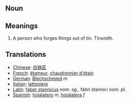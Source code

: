 == Noun ==

== Meanings ==

#A person who forges things out of tin. Tinsmith.

== Translations ==

*[[Chinese]]: [[白铁匠]]
*[[French]]: [[étameur]], [[chaudronnier d'étain]]
*[[German]]: [[Blechschmied]] ''m''
*[[Italian]]: [[lattoniere]]
*[[Latin]]: [[faber stannicus]] ''nom. sg.'', fabri stannici ''nom. pl.''
*[[Spanish]]: [[hojalatero]] ''m'', [[hojalatera]] ''f''